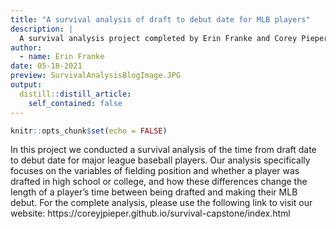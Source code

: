 ```yaml
---
title: "A survival analysis of draft to debut date for MLB players"
description: |
  A survival analysis project completed by Erin Franke and Corey Pieper in March 2021.
author:
  - name: Erin Franke
date: 05-18-2021
preview: SurvivalAnalysisBlogImage.JPG
output:
  distill::distill_article:
    self_contained: false
---
```



```r
knitr::opts_chunk$set(echo = FALSE)
```

In this project we conducted a survival analysis of the time from draft date to debut date for major league baseball players. Our analysis specifically focuses on the variables of fielding position and whether a player was drafted in high school or college, and how these differences change the length of a player's time between being drafted and making their MLB debut. For the complete analysis, please use the following link to visit our website: https://coreyjpieper.github.io/survival-capstone/index.html  


